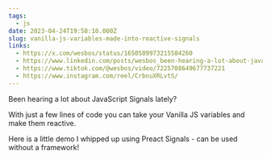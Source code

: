 ```yaml
---
tags:
  - js
date: 2023-04-24T19:58:10.000Z
slug: vanilla-js-variables-made-into-reactive-signals
links:
  - https://x.com/wesbos/status/1650589973215584260
  - https://www.linkedin.com/posts/wesbos_been-hearing-a-lot-about-javascript-signals-activity-7056355898578923520-v3ma/
  - https://www.tiktok.com/@wesbos/video/7225708649677737221
  - https://www.instagram.com/reel/CrbnuXRLvtS/
---
```


Been hearing a lot about JavaScript Signals lately?

With just a few lines of code you can take your Vanilla JS variables and make them reactive. 

Here is a little demo I whipped up using Preact Signals - can be used without a framework!
